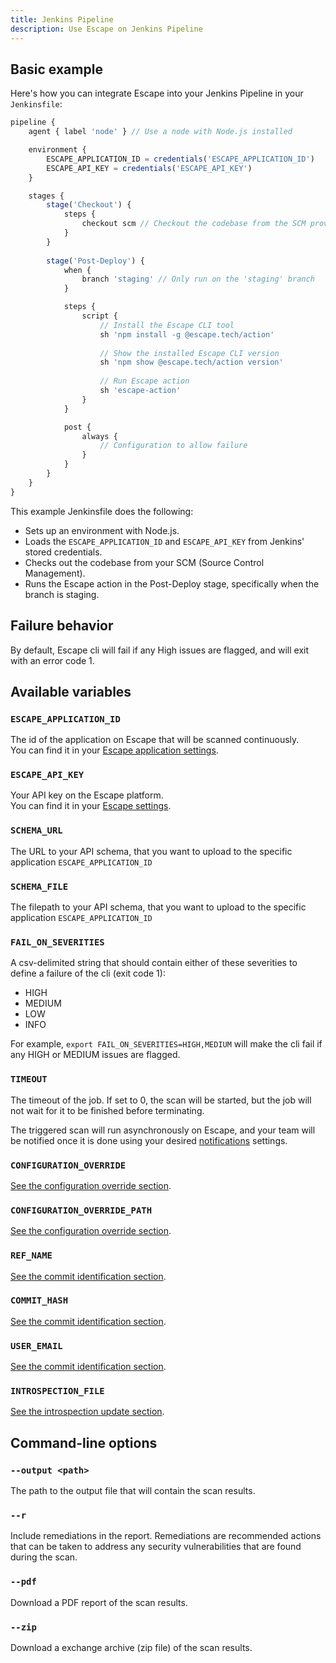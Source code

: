 ```yaml
---
title: Jenkins Pipeline
description: Use Escape on Jenkins Pipeline
---
```



## Basic example

Here's how you can integrate Escape into your Jenkins Pipeline in your `Jenkinsfile`:

```javascript
pipeline {
    agent { label 'node' } // Use a node with Node.js installed

    environment {
        ESCAPE_APPLICATION_ID = credentials('ESCAPE_APPLICATION_ID')
        ESCAPE_API_KEY = credentials('ESCAPE_API_KEY')
    }

    stages {
        stage('Checkout') {
            steps {
                checkout scm // Checkout the codebase from the SCM provider
            }
        }
        
        stage('Post-Deploy') {
            when {
                branch 'staging' // Only run on the 'staging' branch
            }

            steps {
                script {
                    // Install the Escape CLI tool
                    sh 'npm install -g @escape.tech/action'
                    
                    // Show the installed Escape CLI version
                    sh 'npm show @escape.tech/action version'
                    
                    // Run Escape action
                    sh 'escape-action'
                }
            }

            post {
                always {
                    // Configuration to allow failure
                }
            }
        }
    }
}
```

This example Jenkinsfile does the following:
- Sets up an environment with Node.js.
- Loads the `ESCAPE_APPLICATION_ID` and `ESCAPE_API_KEY` from Jenkins' stored credentials.
- Checks out the codebase from your SCM (Source Control Management).
- Runs the Escape action in the Post-Deploy stage, specifically when the branch is staging.



## Failure behavior

By default, Escape cli will fail if any High issues are flagged, and will exit with an error code 1.

## Available variables

### `ESCAPE_APPLICATION_ID` <TypeTag type="string"/> <RequiredTag/>

The id of the application on Escape that will be scanned continuously.  
You can find it in your [Escape application settings](https://app.escape.tech).

### `ESCAPE_API_KEY` <TypeTag type="string"/> <RequiredTag/>

Your API key on the Escape platform.  
You can find it in your [Escape settings](https://app.escape.tech/user/profile/).

### `SCHEMA_URL` <TypeTag type="string"/>

The URL to your API schema, that you want to upload to the specific application `ESCAPE_APPLICATION_ID`

### `SCHEMA_FILE` <TypeTag type="string"/>

The filepath to your API schema, that you want to upload to the specific application `ESCAPE_APPLICATION_ID`

### `FAIL_ON_SEVERITIES` <TypeTag type="string"/>

A csv-delimited string that should contain either of these severities to define a failure of the cli (exit code 1):

- HIGH
- MEDIUM
- LOW
- INFO

For example, `export FAIL_ON_SEVERITIES=HIGH,MEDIUM` will make the cli fail if any HIGH or MEDIUM issues are flagged.

### `TIMEOUT` <TypeTag type="number"/>

The timeout of the job. If set to 0, the scan will be started, but the job will not wait for it to be finished before terminating.

The triggered scan will run asynchronously on Escape, and your team will be notified once it is done using your desired [notifications](/platform/workflows) settings.

### `CONFIGURATION_OVERRIDE` <TypeTag type="string"/>

[See the configuration override section](/api-dast/ci-cd/configuration-override).

### `CONFIGURATION_OVERRIDE_PATH` <TypeTag type="string"/>

[See the configuration override section](/api-dast/ci-cd/configuration-override).

### `REF_NAME` <TypeTag type="string"/>

[See the commit identification section](/api-dast/ci-cd/commit-sha).

### `COMMIT_HASH` <TypeTag type="string"/>

[See the commit identification section](/api-dast/ci-cd/commit-sha).

### `USER_EMAIL` <TypeTag type="string"/>

[See the commit identification section](/api-dast/ci-cd/commit-sha).

### `INTROSPECTION_FILE` <TypeTag type="path"/>

[See the introspection update section](/api-dast/ci-cd/introspection-update).

## Command-line options

### `--output <path>` <TypeTag type="string"/>

The path to the output file that will contain the scan results.

### `--r` <TypeTag type="boolean"/>

Include remediations in the report. Remediations are recommended actions that can be taken to address any security vulnerabilities that are found during the scan.

### `--pdf` <TypeTag type="boolean"/>

Download a PDF report of the scan results.

### `--zip` <TypeTag type="boolean"/>

Download a exchange archive (zip file) of the scan results.
